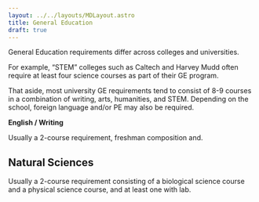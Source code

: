 ```yaml
---
layout: ../../layouts/MDLayout.astro
title: General Education
draft: true
---
```




General Education requirements differ across colleges and universities.

For example, “STEM” colleges such as Caltech and Harvey Mudd often require at least four science courses as part of their GE program.

That aside, most university GE requirements tend to consist of 8-9 courses in a combination of writing, arts, humanities, and STEM. Depending on the school, foreign language and/or PE may also be required.

**English / Writing**

Usually a 2-course requirement, freshman composition and.

<FreshmanComposition />

## Natural Sciences

Usually a 2-course requirement consisting of a biological science course and a physical science course, and at least one with lab.

<IntroductionToBiology />

<CellBiology />
<NaturalSciences />
<IntroductionToChemistry />
<GeneralChemistryI />
